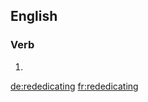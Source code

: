 ==English==

===Verb===
{{head|en|present participle}}

# {{present participle of|rededicate|lang=en|nocat=1}}

[[de:rededicating]]
[[fr:rededicating]]